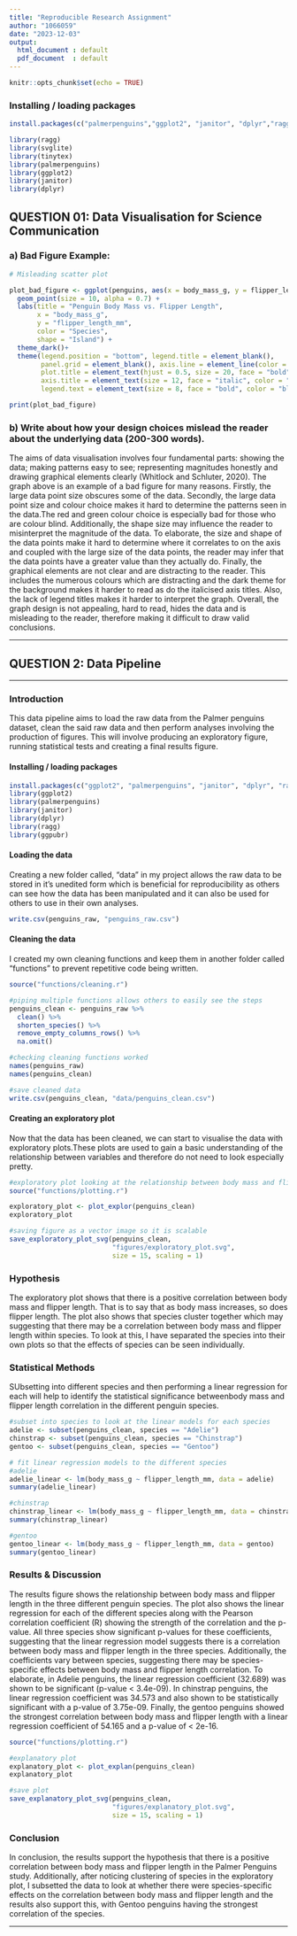 ---
title: "Reproducible Research Assignment"
author: "1066059"
date: "2023-12-03"
output:
  html_document : default
  pdf_document  : default
---

```{r setup, include=FALSE}
knitr::opts_chunk$set(echo = TRUE)
```

### Installing / loading packages
```{r, echo=TRUE, results='hide'}
install.packages(c("palmerpenguins","ggplot2", "janitor", "dplyr","ragg", "svglite"))
```

```{r, message=FALSE, warning=FALSE}
library(ragg)
library(svglite)
library(tinytex)
library(palmerpenguins)
library(ggplot2)
library(janitor)
library(dplyr)
```


## QUESTION 01: Data Visualisation for Science Communication

### a) Bad Figure Example:

```{r bad figure code, echo = FALSE, warning=FALSE}
# Misleading scatter plot

plot_bad_figure <- ggplot(penguins, aes(x = body_mass_g, y = flipper_length_mm, color = species, shape = island)) +
  geom_point(size = 10, alpha = 0.7) +
  labs(title = "Penguin Body Mass vs. Flipper Length",
       x = "body_mass_g",
       y = "flipper_length_mm",
       color = "Species",
       shape = "Island") +
  theme_dark()+
  theme(legend.position = "bottom", legend.title = element_blank(),
        panel.grid = element_blank(), axis.line = element_line(color = "black"),
        plot.title = element_text(hjust = 0.5, size = 20, face = "bold", color = "red"),
        axis.title = element_text(size = 12, face = "italic", color = "purple"),
        legend.text = element_text(size = 8, face = "bold", color = "blue"))

print(plot_bad_figure)

```


### b) Write about how your design choices mislead the reader about the underlying data (200-300 words).

The aims of data visualisation involves four fundamental parts: showing the data; making patterns easy to see; representing magnitudes honestly and drawing graphical elements clearly (Whitlock and Schluter, 2020). The graph above is an example of a bad figure for many reasons. Firstly, the large data point size obscures some of the data. Secondly, the large data point size and colour choice makes it hard to determine the patterns seen in the data.The red and green colour choice is especially bad for those who are colour blind. Additionally, the shape size may influence the reader to misinterpret the magnitude of the data. To elaborate, the size and shape of the data points make it hard to determine where it correlates to on the axis and coupled with the large size of the data points, the reader may infer that the data points have a greater value than they actually do. Finally, the graphical elements are not clear and are distracting to the reader. This includes the numerous colours which are distracting and the dark theme for the background makes it harder to read as do the italicised axis titles. Also, the lack of legend titles makes it harder to interpret the graph. Overall, the graph design is not appealing, hard to read, hides the data and is misleading to the reader, therefore making it difficult to draw valid conclusions.


------------------------------------------------------------------------

## QUESTION 2: Data Pipeline

------------------------------------------------------------------------

### Introduction

This data pipeline aims to load the raw data from the Palmer penguins dataset, clean the said raw data and then perform analyses involving the production of figures. This will involve producing an exploratory figure, running statistical tests and creating a final results figure.


#### Installing / loading packages 

```{r, echo=TRUE, results='hide'}
install.packages(c("ggplot2", "palmerpenguins", "janitor", "dplyr", "ragg","ggpubr"))
library(ggplot2)
library(palmerpenguins)
library(janitor)
library(dplyr)
library(ragg)
library(ggpubr)
```


#### Loading the data 
Creating a new folder called, "data" in my project allows the raw data to be stored in it's unedited form which is beneficial for reproducibility as others can see how the data has been manipulated and it can also be used for others to use in their own analyses. 
```{r}
write.csv(penguins_raw, "penguins_raw.csv")
```


#### Cleaning the data 
I created my own cleaning functions and keep them in another folder called "functions" to prevent repetitive code being written.
```{r, echo=TRUE, results='hide'}

source("functions/cleaning.r") 

#piping multiple functions allows others to easily see the steps 
penguins_clean <- penguins_raw %>% 
  clean() %>%
  shorten_species() %>%
  remove_empty_columns_rows() %>%
  na.omit()

#checking cleaning functions worked 
names(penguins_raw)
names(penguins_clean) 

#save cleaned data 
write.csv(penguins_clean, "data/penguins_clean.csv")
```
#### Creating an exploratory plot 
Now that the data has been cleaned, we can start to visualise the data with exploratory plots.These plots are used to gain a basic understanding of the relationship between variables and therefore do not need to look especially pretty.
```{r Data Exploration, warning=FALSE}

#exploratory plot looking at the relationship between body mass and flipper length
source("functions/plotting.r")

exploratory_plot <- plot_explor(penguins_clean)
exploratory_plot

#saving figure as a vector image so it is scalable 
save_exploratory_plot_svg(penguins_clean,
                          "figures/exploratory_plot.svg",
                          size = 15, scaling = 1)
```


### Hypothesis
The exploratory plot shows that there is a positive correlation between body mass and flipper length. That is to say that as body mass increases, so does flipper length. The plot also shows that species cluster together which may suggesting that there may be a correlation between body mass and flipper length within species.
To look at this, I have separated the species into their own plots so that the effects of species can be seen individually. 

### Statistical Methods
SUbsetting into different species and then performing a linear regression for each will help to identify the statistical significance betweenbody mass and flipper length correlation in the different penguin species. 

```{r Statistics}

#subset into species to look at the linear models for each species 
adelie <- subset(penguins_clean, species == "Adelie")
chinstrap <- subset(penguins_clean, species == "Chinstrap")
gentoo <- subset(penguins_clean, species == "Gentoo")

# fit linear regression models to the different species 
#adelie
adelie_linear <- lm(body_mass_g ~ flipper_length_mm, data = adelie)
summary(adelie_linear) 

#chinstrap
chinstrap_linear <- lm(body_mass_g ~ flipper_length_mm, data = chinstrap)
summary(chinstrap_linear) 

#gentoo
gentoo_linear <- lm(body_mass_g ~ flipper_length_mm, data = gentoo)
summary(gentoo_linear) 

```


### Results & Discussion
The results figure shows the relationship between body mass and flipper length in the three different penguin species. The plot also shows the linear regression for each of the different species along with the Pearson correlation coefficient (R) showing the strength of the correlation and the p-value. 
All three species show significant p-values for these coefficients, suggesting that the linear regression model suggests there is a correlation between body mass and flipper length in the three species.
Additionally, the coefficients vary between species, suggesting there may be species-specific effects between body mass and flipper length correlation. 
To elaborate, in Adelie penguins, the linear regression coefficient (32.689) was shown to be significant (p-value < 3.4e-09). In chinstrap penguins, the linear regression coefficient was 34.573  and also shown to be statistically significant with a p-value of 3.75e-09. Finally, the gentoo penguins showed the strongest correlation between body mass and flipper length with a linear regression coefficient of 54.165 and a p-value of < 2e-16. 

```{r Plotting Results, warning=FALSE}
source("functions/plotting.r")

#explanatory plot 
explanatory_plot <- plot_explan(penguins_clean)
explanatory_plot

#save plot
save_explanatory_plot_svg(penguins_clean,
                          "figures/explanatory_plot.svg",
                          size = 15, scaling = 1)
```

### Conclusion

In conclusion, the results support the hypothesis that there is a positive correlation between body mass and flipper length in  the Palmer Penguins study. Additionally, after noticing clustering of species in the exploratory plot, I subsetted the data to look at whether there were species-specific effects on the correlation between body mass and flipper length and the results also support this, with Gentoo penguins having the strongest correlation of the species. 



------------------------------------------------------------------------







































